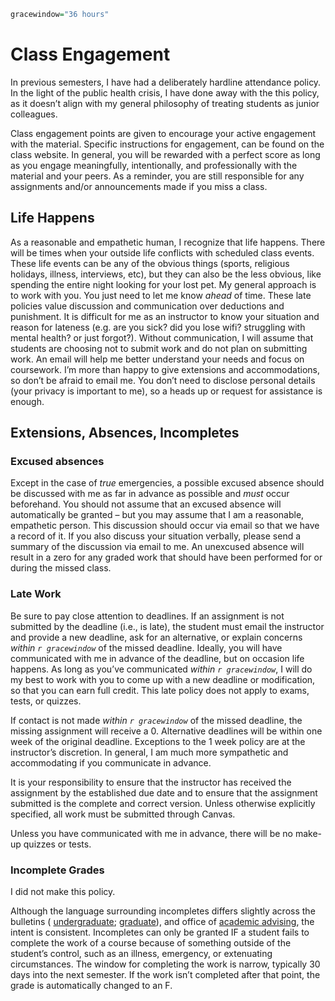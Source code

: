 ```r
gracewindow="36 hours"
```

# Class Engagement

In previous semesters, I have had a deliberately hardline attendance policy. 
In the light of the public health crisis, I have done away with the this policy, as it doesn't align with my general philosophy of treating students as junior colleagues. 

Class engagement points are given to encourage your active engagement with the material. 
Specific instructions for engagement, can be found on the class website. In general, you will be rewarded with a perfect score as long as you engage meaningfully, intentionally, and professionally with the material and your peers. As a reminder, you are still responsible for any assignments and/or announcements made if you miss a class.


## Life Happens

As a reasonable and empathetic human, I recognize that life happens. 
There will be times when your outside life conflicts with scheduled class events. 
These life events can be any of the obvious things (sports, religious holidays, illness, interviews, etc), but they can also be the less obvious, like spending the entire night looking for your lost pet. 
My general approach is to work with you. You just need to let me know *ahead* of time. 
These late policies value discussion and communication over deductions and punishment. 
It is difficult for me as an instructor to know your situation and reason for lateness (e.g. are you sick? did you lose wifi? struggling with mental health? or just forgot?). 
Without communication, I will assume that students are choosing not to submit work and do not plan on submitting work. 
An email will help me better understand your needs and focus on coursework. 
I'm more than happy to give extensions and accommodations, so don't be afraid to email me. 
You don't need to disclose personal details (your privacy is important to me), so a heads up or request for assistance is enough.


##  Extensions, Absences, Incompletes

### Excused absences

Except in the case of *true* emergencies, a possible excused absence should be discussed with me as far in advance as possible and *must* occur beforehand. 
You should not assume that an excused absence will automatically be granted -- but you may assume that I am a reasonable, empathetic person. 
This discussion should occur via email so that we have a record of it.
If you also discuss your situation verbally, please send a summary of the discussion via email to me. 
An unexcused absence will result in a zero for any graded work that should have been performed for or during the missed class. 


### Late Work

Be sure to pay close attention to deadlines. 
If an assignment is not submitted by the deadline (i.e., is late), the student must email the instructor and provide a new deadline, ask for an alternative, or explain concerns *within `r gracewindow`* of the missed deadline. 
Ideally, you will have communicated with me in advance of the deadline, but on occasion life happens. 
As long as you've communicated *within `r gracewindow`*, I will do my best to work with you to come up with a new deadline or modification, so that you can earn full credit. 
This late policy does not apply to exams, tests, or quizzes.

If contact is not made *within `r gracewindow`* of the missed deadline, the missing assignment will receive a 0. 
Alternative deadlines will be within one week of the original deadline. 
Exceptions to the 1 week policy are at the instructor's discretion. 
In general, I am much more sympathetic and accommodating if you communicate in advance. 

It is your responsibility to ensure that the instructor has received the assignment by the established due date and to ensure that the assignment submitted is the complete and correct version. 
Unless otherwise explicitly specified, all work must be submitted through Canvas.

Unless you have communicated with me in advance, there will be no make-up quizzes or tests.


### Incomplete Grades

I did not make this policy. 

Although the language surrounding incompletes differs slightly across the bulletins ( [undergraduate](https://bulletin.wfu.edu/undergraduate/procedures/exams-grading/#:~:text=Incomplete%20Grade); [graduate](https://bulletin.wfu.edu/graduate/procedures/grading/#:~:text=Grade%20of%20I)), and office of [academic advising]( https://advising.wfu.edu/academic-challenges/incompletes/), the intent is consistent. 
Incompletes can only be granted IF a student fails to complete the work of a course because of something outside of the student's control, such as an illness, emergency, or extenuating circumstances. The window for completing the work is narrow, typically 30 days into the next semester. If the work isn't completed after that point, the grade is automatically changed to an F. 


